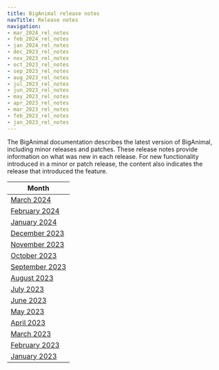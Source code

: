 ```yaml
---
title: BigAnimal release notes
navTitle: Release notes
navigation:
- mar_2024_rel_notes
- feb_2024_rel_notes
- jan_2024_rel_notes
- dec_2023_rel_notes
- nov_2023_rel_notes
- oct_2023_rel_notes
- sep_2023_rel_notes
- aug_2023_rel_notes
- jul_2023_rel_notes
- jun_2023_rel_notes
- may_2023_rel_notes
- apr_2023_rel_notes
- mar_2023_rel_notes
- feb_2023_rel_notes
- jan_2023_rel_notes
---
```


The BigAnimal documentation describes the latest version of BigAnimal, including minor releases and patches. These release notes provide information on what was new in each release. For new functionality introduced in a minor or patch release, the content also indicates the release that introduced the feature.

| Month                                |
|--------------------------------------|
| [March 2024](mar_2024_rel_notes)     |
| [February 2024](feb_2024_rel_notes)  |
| [January 2024](jan_2024_rel_notes)   |
| [December 2023](dec_2023_rel_notes)  |
| [November 2023](nov_2023_rel_notes)  |
| [October 2023](oct_2023_rel_notes)   |
| [September 2023](sep_2023_rel_notes) |
| [August 2023](aug_2023_rel_notes)    |
| [July 2023](jul_2023_rel_notes)      |
| [June 2023](jun_2023_rel_notes)      |
| [May 2023](may_2023_rel_notes)       |
| [April 2023](apr_2023_rel_notes)     |
| [March 2023](mar_2023_rel_notes)     |
| [February 2023](feb_2023_rel_notes)  |
| [January 2023](jan_2023_rel_notes)   |
